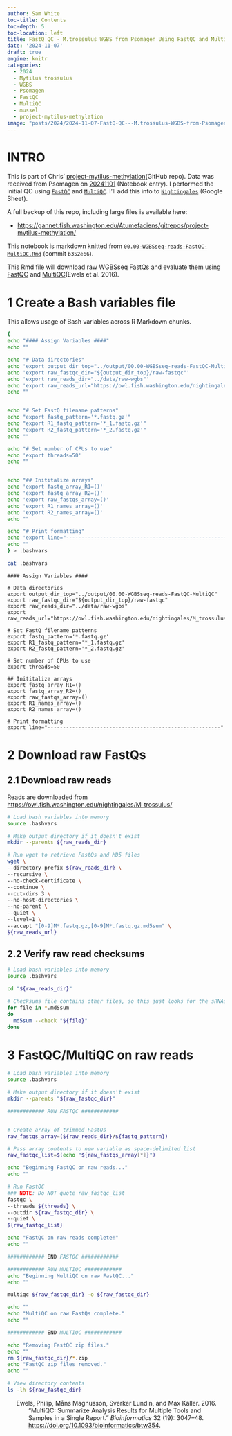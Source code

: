 ```yaml
---
author: Sam White
toc-title: Contents
toc-depth: 5
toc-location: left
title: FastQ QC - M.trossulus WGBS from Psomagen Using FastQC and MultiQC
date: '2024-11-07'
draft: true
engine: knitr
categories: 
  - 2024
  - Mytilus trossulus
  - WGBS
  - Psomagen
  - FastQC
  - MultiQC
  - mussel
  - project-mytilus-methylation
image: "posts/2024/2024-11-07-FastQ-QC---M.trossulus-WGBS-from-Psomagen-Using-FastQC-and-MultiQC/20241107-mtro-screenshot-fastqc-example.png"
---
```

# INTRO

This is part of Chris' [project-mytilus-methylation](https://github.com/RobertsLab/project-mytilus-methylation)(GitHub repo). Data was received from Psomagen on [20241101](../2024-11-01-Data-Received---Mytilus-trossulus-WGBS-Data-from-Psomagen/index.qmd) (Notebook entry). I performed the initial QC using [`FastQC`](https://www.bioinformatics.babraham.ac.uk/projects/fastqc/) and [`MultiQC`](https://multiqc.info/). I'll add this info to [`Nightingales`](https://b.link/nightingales) (Google Sheet).

A full backup of this repo, including large files is available here:

- [https://gannet.fish.washington.edu/Atumefaciens/gitrepos/project-mytilus-methylation/](https://gannet.fish.washington.edu/Atumefaciens/gitrepos/project-mytilus-methylation/)

:::: {.callout-note}
This notebook is markdown knitted from [`00.00-WGBSseq-reads-FastQC-MultiQC.Rmd`](https://github.com/RobertsLab/project-mytilus-methylation/blob/b352e666f21e6e39f5843fd886e3502bf3b754ba/code/00.00-WGBSseq-reads-FastQC-MultiQC.Rmd) (commit `b352e66`).
:::


This Rmd file will download raw WGBSseq FastQs and evaluate them using
[FastQC](https://github.com/s-andrews/FastQC) and
[MultiQC](https://multiqc.info/)(Ewels et al. 2016).

# 1 Create a Bash variables file

This allows usage of Bash variables across R Markdown chunks.

``` bash
{
echo "#### Assign Variables ####"
echo ""

echo "# Data directories"
echo 'export output_dir_top="../output/00.00-WGBSseq-reads-FastQC-MultiQC"'
echo 'export raw_fastqc_dir="${output_dir_top}/raw-fastqc"'
echo 'export raw_reads_dir="../data/raw-wgbs"'
echo 'export raw_reads_url="https://owl.fish.washington.edu/nightingales/M_trossulus/"'
echo ""


echo "# Set FastQ filename patterns"
echo "export fastq_pattern='*.fastq.gz'"
echo "export R1_fastq_pattern='*_1.fastq.gz'"
echo "export R2_fastq_pattern='*_2.fastq.gz'"
echo ""

echo "# Set number of CPUs to use"
echo 'export threads=50'
echo ""


echo "## Inititalize arrays"
echo 'export fastq_array_R1=()'
echo 'export fastq_array_R2=()'
echo 'export raw_fastqs_array=()'
echo 'export R1_names_array=()'
echo 'export R2_names_array=()'
echo ""

echo "# Print formatting"
echo 'export line="--------------------------------------------------------"'
echo ""
} > .bashvars

cat .bashvars
```

    #### Assign Variables ####

    # Data directories
    export output_dir_top="../output/00.00-WGBSseq-reads-FastQC-MultiQC"
    export raw_fastqc_dir="${output_dir_top}/raw-fastqc"
    export raw_reads_dir="../data/raw-wgbs"
    export raw_reads_url="https://owl.fish.washington.edu/nightingales/M_trossulus/"

    # Set FastQ filename patterns
    export fastq_pattern='*.fastq.gz'
    export R1_fastq_pattern='*_1.fastq.gz'
    export R2_fastq_pattern='*_2.fastq.gz'

    # Set number of CPUs to use
    export threads=50

    ## Inititalize arrays
    export fastq_array_R1=()
    export fastq_array_R2=()
    export raw_fastqs_array=()
    export R1_names_array=()
    export R2_names_array=()

    # Print formatting
    export line="--------------------------------------------------------"

# 2 Download raw FastQs

## 2.1 Download raw reads

Reads are downloaded from
<https://owl.fish.washington.edu/nightingales/M_trossulus/>

``` bash
# Load bash variables into memory
source .bashvars

# Make output directory if it doesn't exist
mkdir --parents ${raw_reads_dir}

# Run wget to retrieve FastQs and MD5 files
wget \
--directory-prefix ${raw_reads_dir} \
--recursive \
--no-check-certificate \
--continue \
--cut-dirs 3 \
--no-host-directories \
--no-parent \
--quiet \
--level=1 \
--accept "[0-9]M*.fastq.gz,[0-9]M*.fastq.gz.md5sum" \
${raw_reads_url}
```

## 2.2 Verify raw read checksums

``` bash
# Load bash variables into memory
source .bashvars

cd "${raw_reads_dir}"

# Checksums file contains other files, so this just looks for the sRNAseq files.
for file in *.md5sum
do
  md5sum --check "${file}"
done
```

# 3 FastQC/MultiQC on raw reads

``` bash
# Load bash variables into memory
source .bashvars

# Make output directory if it doesn't exist
mkdir --parents "${raw_fastqc_dir}"

############ RUN FASTQC ############


# Create array of trimmed FastQs
raw_fastqs_array=(${raw_reads_dir}/${fastq_pattern})

# Pass array contents to new variable as space-delimited list
raw_fastqc_list=$(echo "${raw_fastqs_array[*]}")

echo "Beginning FastQC on raw reads..."
echo ""

# Run FastQC
### NOTE: Do NOT quote raw_fastqc_list
fastqc \
--threads ${threads} \
--outdir ${raw_fastqc_dir} \
--quiet \
${raw_fastqc_list}

echo "FastQC on raw reads complete!"
echo ""

############ END FASTQC ############

############ RUN MULTIQC ############
echo "Beginning MultiQC on raw FastQC..."
echo ""

multiqc ${raw_fastqc_dir} -o ${raw_fastqc_dir}

echo ""
echo "MultiQC on raw FastQs complete."
echo ""

############ END MULTIQC ############

echo "Removing FastQC zip files."
echo ""
rm ${raw_fastqc_dir}/*.zip
echo "FastQC zip files removed."
echo ""

# View directory contents
ls -lh ${raw_fastqc_dir}
```

<div id="refs" class="references csl-bib-body hanging-indent">

<div id="ref-ewels2016" class="csl-entry">

Ewels, Philip, Måns Magnusson, Sverker Lundin, and Max Käller. 2016.
“MultiQC: Summarize Analysis Results for Multiple Tools and Samples in a
Single Report.” *Bioinformatics* 32 (19): 3047–48.
<https://doi.org/10.1093/bioinformatics/btw354>.

</div>

</div>
